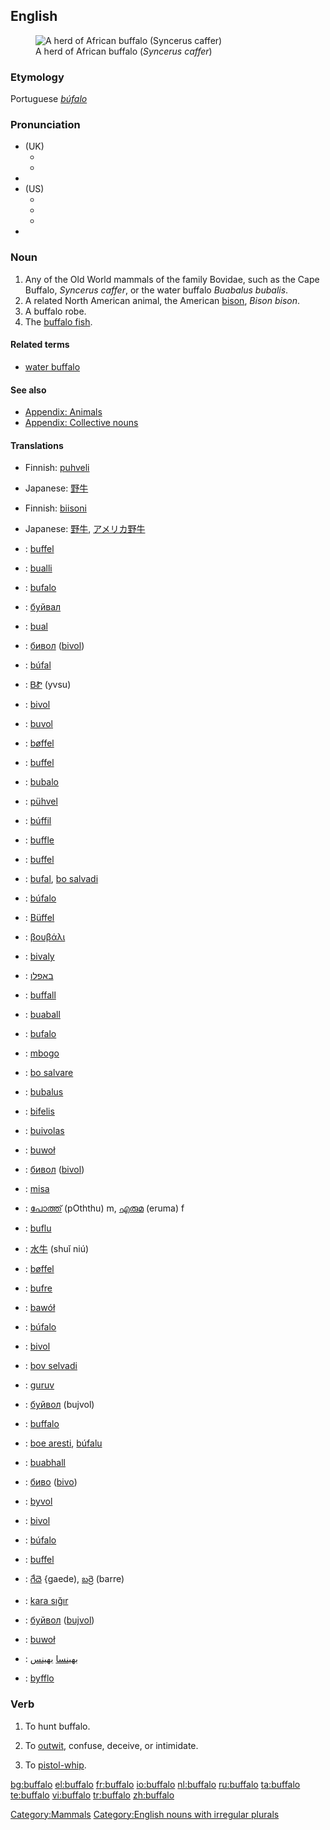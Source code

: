 {{see|Buffalo}}
{{wikipedia}}
==English==
[[Image:African Buffalo.jpg|thumb|A herd of African buffalo (''Syncerus caffer'')]]

===Etymology===
Portuguese ''[[búfalo]]''

===Pronunciation===
*(UK)
**{{IPA|/ˈbʌfələʊ/}}
**{{SAMPA|/"bVf@l@U/}}
*{{audio|en-uk-Buffalo.ogg|Audio (UK)}}
*(US)
**{{AHD|/bŭf'ə-lō/}}
**{{IPA|/ˈbʌfəloʊ/}}
**{{SAMPA|/"bVf@loU/}}
*{{audio|en-us-buffalo.ogg|Audio (US)}}

===Noun===
{{en-noun|buffaloes|pl2=buffalos|pl3=buffalo}}

# Any of the Old World mammals of the family Bovidae, such as the Cape Buffalo, ''Syncerus caffer'', or the water buffalo ''Buabalus bubalis''.
# A related North American animal, the American [[bison]], ''Bison bison''.
# A buffalo robe.
# The [[buffalo fish]].

====Related terms====
*[[water buffalo]]

====See also====
*[[Appendix: Animals]]
*[[Appendix: Collective nouns]]

====Translations====
{{trans-top|Old World mammals}}
*Finnish: [[puhveli]]
{{trans-mid}}
*Japanese: [[野牛]]
{{trans-bot}}

{{trans-top|North American bison}}
*Finnish: [[biisoni]]
{{trans-mid}}
*Japanese: [[野牛]], [[アメリカ野牛]]
{{trans-bot}}

{{trans-top|robe}}
{{trans-mid}}
{{trans-bot}}

{{trans-top|fish}}
{{trans-mid}}
{{trans-bot}}

{{ttbc-top}}
*{{ttbc|Afrikaans}}: [[buffel]]
*{{ttbc|Albanian}}: [[bualli]]
*{{ttbc|Basque}}: [[bufalo]]
*{{ttbc|Belarusian}}: [[буйвал]]
*{{ttbc|Breton}}: [[bual]]
*{{ttbc|Bulgarian}}: [[бивол]] ([[bivol]])
*{{ttbc|Catalan}}: [[búfal]]
*{{ttbc|Cherokee}}: [[ᏴᏑ]] (yvsu)
*{{ttbc|Croatian}}: [[bivol]]
*{{ttbc|Czech}}: [[buvol]]
*{{ttbc|Danish}}: [[bøffel]]
*{{ttbc|Dutch}}: [[buffel]] {{m}}
*{{ttbc|Esperanto}}: [[bubalo]]
*{{ttbc|Estonian}}: [[pühvel]]
*{{ttbc|Faroese}}: [[búffil]]
*{{ttbc|French}}: [[buffle]] {{m}}
*{{ttbc|Frisian}}: [[buffel]]
*{{ttbc|Friulian}}: [[bufal]], [[bo salvadi]]
*{{ttbc|Gallegan}}: [[búfalo]]
*{{ttbc|German}}: [[Büffel]] {{m}}
*{{ttbc|Greek}}: [[βουβάλι]]
*{{ttbc|Hungarian}}: [[bivaly]]
*{{ttbc|Hebrew}}: [[באפלו]]
*{{ttbc|Icelandic}}: [[buffall]]
*{{ttbc|Irish}}: [[buaball]]
*{{ttbc|Italian}}: [[bufalo]] {{m}}
*{{ttbc|Kiswahili}}: [[mbogo]]
*{{ttbc|Ladin}}: [[bo salvare]]
{{ttbc-mid}}
*{{ttbc|Latin}}: [[bubalus]]
*{{ttbc|Latvian}}: [[bifelis]]
*{{ttbc|Lithuanian}}: [[buivolas]]
*{{ttbc|Lower Sorbian}}: [[buwoł]]
*{{ttbc|Macedonian}}: [[бивол]] ([[bivol]])
*{{ttbc|Malay}}: [[misa]]
*{{ttbc|Malayalam}}: [[പോത്ത്]] (pOththu) m, [[എരുമ]] (eruma) f
*{{ttbc|Maltese}}: [[buflu]]
*{{ttbc|Mandarin}}: [[水牛]] (shuǐ niú)
*{{ttbc|Norwegian}}: [[bøffel]] {{m}}
*{{ttbc|Occitan}}: [[bufre]]
*{{ttbc|Polish}}: [[bawół]]
*{{ttbc|Portuguese}}: [[búfalo]] {{m}}
*{{ttbc|Romanian}}: [[bivol]]
*{{ttbc|Romansh}}: [[bov selvadi]]
*{{ttbc|Romany}}: [[guruv]] {{m}}
*{{ttbc|Russian}}: [[буйвол]] (bujvol)
*{{ttbc|Sami}}: [[buffalo#Sami|buffalo]]
*{{ttbc|Sardinian}}: [[boe aresti]], [[búfalu]]
*{{ttbc|Scottish}}: [[buabhall]]
*{{ttbc|Serbian}}: [[биво]] ([[bivo]])
*{{ttbc|Slovak}}: [[byvol]]
*{{ttbc|Slovenian}}: [[bivol]] {{m}}
*{{ttbc|Spanish}}: [[búfalo]] {{m}}
*{{ttbc|Swedish}}: [[buffel]]
*{{ttbc|Telugu}}: [[గేదె]] {gaede), [[బర్రె]] (barre)
*{{ttbc|Turkish}}: [[kara sığır]]
*{{ttbc|Ukrainian}}: [[буйвол]] ([[bujvol]])
*{{ttbc|Upper Sorbian}}: [[buwoł]]
*{{ttbc|Urdu}}: [[بھینسا]] {{m}} [[بھینس]] {{f}}
*{{ttbc|Welsh}}: [[byfflo]]
{{ttbc-bottom}}

===Verb===
{{en-verb|buffaloes|buffaloing|buffaloed}}

# {{transitive}} To hunt buffalo.
# {{context|US|slang|transitive}} To [[outwit]], confuse, deceive, or intimidate.
# {{archaic|transitive}} To [[pistol-whip]].

[[Category:Mammals]]
[[Category:English nouns with irregular plurals]]

[[bg:buffalo]]
[[el:buffalo]]
[[fr:buffalo]]
[[io:buffalo]]
[[nl:buffalo]]
[[ru:buffalo]]
[[ta:buffalo]]
[[te:buffalo]]
[[vi:buffalo]]
[[tr:buffalo]]
[[zh:buffalo]]